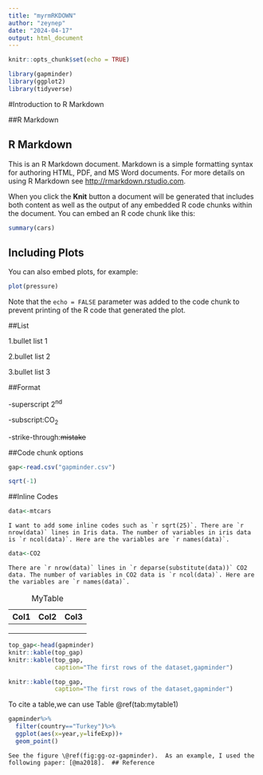 ---
title: "myrmRKDOWN"
author: "zeynep"
date: "2024-04-17"
output: html_document
---


```{r setup, include=FALSE}
knitr::opts_chunk$set(echo = TRUE)
```

```{r libraries,include=FALSE}
library(gapminder)
library(ggplot2)
library(tidyverse)

```

#Introduction to R Markdown

##R Markdown

## R Markdown

This is an R Markdown document. Markdown is a simple formatting syntax for authoring HTML, PDF, and MS Word documents. For more details on using R Markdown see <http://rmarkdown.rstudio.com>.

When you click the **Knit** button a document will be generated that includes both content as well as the output of any embedded R code chunks within the document. You can embed an R code chunk like this:

```{r cars,echo=FALSE}
summary(cars)
```

## Including Plots

You can also embed plots, for example:

```{r pressure}
plot(pressure)
```

Note that the `echo = FALSE` parameter was added to the code chunk to prevent printing of the R code that generated the plot.

##List

1.bullet list 1

2.bullet list 2

3.bullet list 3

##Format

-superscript 2^nd^

-subscript:CO~2~

-strike-through:~~mistake~~

##Code chunk options

```{r read-gapminder,eval=FALSE,echo=FALSE}
gap<-read.csv("gapminder.csv")

```

```{r,warning=FALSE,include=TRUE,echo=FALSE}
sqrt(-1)

```

##Inline Codes

```{r,include=FALSE}
data<-mtcars

```

```         
I want to add some inline codes such as `r sqrt(25)`. There are `r nrow(data)` lines in Iris data. The number of variables in iris data is `r ncol(data)`. Here are the variables are `r names(data)`.
```

```{r,include=FALSE}
data<-CO2

```

```         
There are `r nrow(data)` lines in `r deparse(substitute(data))` CO2 data. The number of variables in CO2 data is `r ncol(data)`. Here are the variables are `r names(data)`.
```

| Col1 | Col2 | Col3 |
|------|------|------|
|      |      |      |
|      |      |      |
|      |      |      |

: MyTable

```{r}
top_gap<-head(gapminder)
knitr::kable(top_gap)
knitr::kable(top_gap,
             caption="The first rows of the dataset,gapminder")

```

```{r mytable1}
knitr::kable(top_gap,
             caption="The first rows of the dataset,gapminder")


```

To cite a table,we can use Table \@ref(tab:mytable1)

```{r gg-oz-gapminder,fig.cap="Life Exp. from 1952-2007 for Turkey"}
gapminder%>%
  filter(country=="Turkey")%>%
  ggplot(aes(x=year,y=lifeExp))+
  geom_point()

```

```         
See the figure \@ref(fig:gg-oz-gapminder).  As an example, I used the following paper: [@ma2018].  ## Reference
```
